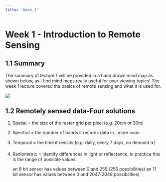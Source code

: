 ```yaml
---
title: "Week_1"
---
```


# Week 1 - Introduction to Remote Sensing

## 1.1 Summary

The summary of lecture 1 will be provided in a hand drawn mind map as shown below, as I find mind maps really useful for over viewing topics! The week 1 lecture covered the basics of remote sensing and what it is used for.

![](https://github.com/jianghan0v0/Learning-diary-han-jiang/raw/main/images/week1scan.jpg)

## 1.2 Remotely sensed data-Four solutions

1.  Spatial = the size of the raster grid per pixel (e.g. 20cm or 30m)

2.  Spectral = the number of bands it records data in...more soon

3.  Temporal = the time it revisits (e.g. daily, every 7 days, on demand ✈️)

4.  Radiometric = identify differences in light or reflectance, in practice this is the range of possible values.

    an 8 bit sensor has values between 0 and 255 (256 possibilities) an 11 bit sensor has values between 0 and 2047(2048 possibilities)
